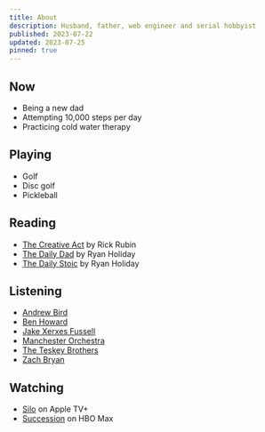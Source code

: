 ```yaml
---
title: About
description: Husband, father, web engineer and serial hobbyist
published: 2023-07-22
updated: 2023-07-25
pinned: true
---
```


## Now

- Being a new dad
- Attempting 10,000 steps per day
- Practicing cold water therapy

## Playing

- Golf
- Disc golf
- Pickleball

## Reading

- [The Creative Act](https://www.amazon.com/Creative-Act-Way-Being/dp/0593652886) by Rick Rubin
- [The Daily Dad](https://www.amazon.com/Daily-Dad-Meditations-Parenting-Raising/dp/0593539052/) by Ryan Holiday
- [The Daily Stoic](https://www.amazon.com/Daily-Stoic-Meditations-Wisdom-Perseverance/dp/0735211736/) by Ryan Holiday

## Listening

- [Andrew Bird](https://www.youtube.com/@andrewbirdmusic)
- [Ben Howard](https://www.youtube.com/channel/UC7P46taO0CdI8Gy44P1X2yA)
- [Jake Xerxes Fussell](https://www.youtube.com/channel/UCb7Cc1suIkrnKTbI407id2A)
- [Manchester Orchestra](https://www.youtube.com/channel/UCxi28TQABtfZ0pfvMVozD7Q)
- [The Teskey Brothers](https://www.youtube.com/@theteskeybrothers1597)
- [Zach Bryan](https://www.youtube.com/channel/UCwK3C8Vgphad4PweezfUBAQ)

## Watching

- [Silo](https://tv.apple.com/us/show/silo/umc.cmc.3yksgc857px0k0rqe5zd4jice) on Apple TV+
- [Succession](https://www.hbomax.com/series/urn:hbo:series:GWukCJAq-nIuHwwEAAAB4) on HBO Max
